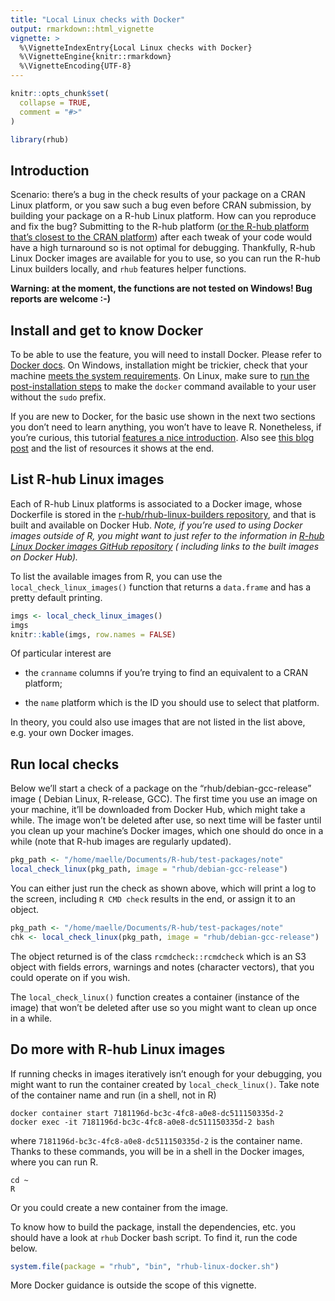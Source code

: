 ```yaml
---
title: "Local Linux checks with Docker"
output: rmarkdown::html_vignette
vignette: >
  %\VignetteIndexEntry{Local Linux checks with Docker}
  %\VignetteEngine{knitr::rmarkdown}
  %\VignetteEncoding{UTF-8}
---
```


```r
knitr::opts_chunk$set(
  collapse = TRUE,
  comment = "#>"
)
```

```r
library(rhub)
```

## Introduction

Scenario: there's a bug in the check results of your package on a CRAN Linux
platform, or you saw such a bug even before CRAN submission, by building your
 package on a R-hub Linux platform. How can you reproduce and fix the bug? 
 Submitting to the R-hub platform ([or the R-hub platform that's closest to the CRAN platform](https://docs.r-hub.io/#rhub-cran-platforms)) after each tweak of 
your code would have a high turnaround so is not optimal for debugging. 
Thankfully, R-hub Linux Docker images are available for you to use, so you
can run the R-hub Linux builders locally, and `rhub` features helper functions.

**Warning: at the moment, the functions are not tested on Windows! Bug reports are welcome :-)**

## Install and get to know Docker

To be able to use the feature, you will need to install Docker. Please refer 
to [Docker docs](https://docs.docker.com/install/). On Windows, installation 
might be trickier, check that your machine [meets the system requirements](https://docs.docker.com/docker-for-windows/install/#what-to-know-before-you-install). On Linux, make sure to [run the post-installation steps](https://docs.docker.com/install/linux/linux-postinstall/) to make the 
`docker` command available to your user without the `sudo` prefix.

If you are new to Docker, for the basic use shown in the next two sections you 
don't need to learn anything, you won't have to leave R. 
Nonetheless, if you're curious, this tutorial [features a nice introduction](https://ropenscilabs.github.io/r-docker-tutorial/01-what-and-why.html). 
Also see [this blog post](https://colinfay.me/docker-r-reproducibility/) and 
the list of resources it shows at the end.

## List R-hub Linux images

Each of R-hub Linux platforms is associated to a Docker image, whose Dockerfile 
is stored in the [r-hub/rhub-linux-builders repository](https://github.com/r-hub/rhub-linux-builders#rhub-linux-builders), and that is built and 
available on Docker Hub. _Note, if you're used to using Docker images outside of R, you might want to 
just refer to the information in [R-hub Linux Docker images GitHub repository](https://github.com/r-hub/rhub-linux-builders#rhub-linux-builders) (
including links to the built images on Docker Hub)._

To list the available images from R, you can use the `local_check_linux_images()` 
function that returns a `data.frame` and has a pretty default printing.

```r
imgs <- local_check_linux_images()
imgs
knitr::kable(imgs, row.names = FALSE)
```

Of particular interest are

* the `cranname` columns if you're trying to find an equivalent to a CRAN platform;

* the `name` platform which is the ID you should use to select that platform.

In theory, you could also use images that are not listed in the list above, 
e.g. your own Docker images.

## Run local checks

Below we'll start a check of a package on the "rhub/debian-gcc-release" image (
Debian Linux, R-release, GCC). The first time you use an image on your machine, it'll be downloaded from Docker Hub, which might take a while. The image won't be deleted 
after use, so next time will be faster until you clean up your machine's 
Docker images, which one should do once in a while (note that R-hub images 
are regularly updated).

```r
pkg_path <- "/home/maelle/Documents/R-hub/test-packages/note"
local_check_linux(pkg_path, image = "rhub/debian-gcc-release")
```

You can either just run the check as shown above, which will print a log to 
the screen, including `R CMD check` results in the end, or assign it to an 
object.

```r
pkg_path <- "/home/maelle/Documents/R-hub/test-packages/note"
chk <- local_check_linux(pkg_path, image = "rhub/debian-gcc-release")
```

The object returned is of the class `rcmdcheck::rcmdcheck` which is an S3 object 
with fields errors, warnings and notes (character vectors), that you could 
operate on if you wish.

The `local_check_linux()` function creates a container (instance of the image) that 
won't be deleted after use so you might want to clean up once in a while.

## Do more with R-hub Linux images

If running checks in images iteratively isn't enough for your debugging, you 
might want to run the container created by `local_check_linux()`. Take note of 
the container name and run (in a shell, not in R)

```
docker container start 7181196d-bc3c-4fc8-a0e8-dc511150335d-2
docker exec -it 7181196d-bc3c-4fc8-a0e8-dc511150335d-2 bash
```

where `7181196d-bc3c-4fc8-a0e8-dc511150335d-2` is the container name. Thanks 
to these commands, you will be in a shell in the Docker images, where you can 
run R.

```
cd ~
R
```

Or you could create a new container from the image.

To know how to build the package, install the dependencies, etc. you should have a look at `rhub` Docker bash script. To find it, run the code below.

```r
system.file(package = "rhub", "bin", "rhub-linux-docker.sh")
```

More Docker guidance is outside the scope of this vignette.